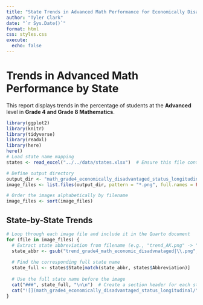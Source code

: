 ```yaml
---
title: "State Trends in Advanced Math Performance for Economically Disadvantaged Status"
author: "Tyler Clark"
date: "`r Sys.Date()`"
format: html
css: styles.css
execute:
  echo: false
---
```


# Trends in Advanced Math Performance by State

This report displays trends in the percentage of students at the **Advanced** level in **Grade 4 and Grade 8 Mathematics**.

```r
library(ggplot2)
library(knitr)
library(tidyverse)
library(readxl)
library(here)
here()
# Load state name mapping
states <- read_excel("../../data/states.xlsx")  # Ensure this file contains "State" and "Abbreviation"

# Define output directory
output_dir <- "math_grade4_economically_disadvantaged_status_longitudinal/"
image_files <- list.files(output_dir, pattern = "*.png", full.names = FALSE)  # Use relative paths

# Order the images alphabetically by filename
image_files <- sort(image_files)
```

## **State-by-State Trends**

```r
# Loop through each image file and include it in the Quarto document
for (file in image_files) {
  # Extract state abbreviation from filename (e.g., "trend_AK.png" -> "AK")
  state_abbr <- gsub("trend_grade4_math_economic_disadvnataged|\\.png", "", basename(file))
  
  # Find the corresponding full state name
  state_full <- states$State[match(state_abbr, states$Abbreviation)]
  
  # Use the full state name before the image
  cat("###", state_full, "\n\n")  # Create a section header for each state
  cat("![](math_grade4_economically_disadvantaged_status_longitudinal/", file, ")\n\n", sep = "")  # Ensure correct path
}
```
